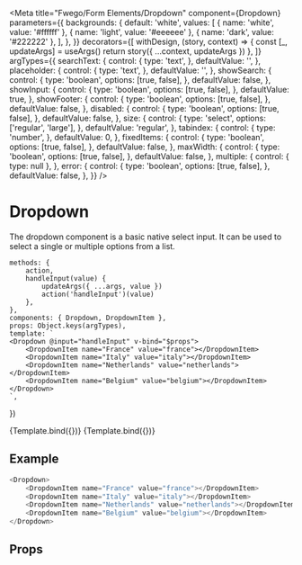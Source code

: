 

<Meta
    title="Fwego/Form Elements/Dropdown"
    component={Dropdown}
    parameters={{
        backgrounds: {
            default: 'white',
            values: [
                { name: 'white', value: '#ffffff' },
                { name: 'light', value: '#eeeeee' },
                { name: 'dark', value: '#222222' },
            ],
        },
    }}
    decorators={[
        withDesign,
        (story, context) => {
            const [_, updateArgs] = useArgs()
            return story({ ...context, updateArgs })
        },
    ]}
    argTypes={{
        searchText: {
            control: {
                type: 'text',
            },
            defaultValue: '',
        },
        placeholder: {
            control: {
                type: 'text',
            },
            defaultValue: '',
        },
        showSearch: {
            control: {
                type: 'boolean',
                options: [true, false],
            },
            defaultValue: false,
        },
        showInput: {
            control: {
                type: 'boolean',
                options: [true, false],
            },
            defaultValue: true,
        },
        showFooter: {
            control: {
                type: 'boolean',
                options: [true, false],
            },
            defaultValue: false,
        },
        disabled: {
            control: {
                type: 'boolean',
                options: [true, false],
            },
            defaultValue: false,
        },
        size: {
            control: {
                type: 'select',
                options: ['regular', 'large'],
            },
            defaultValue: 'regular',
        },
        tabindex: {
            control: {
                type: 'number',
            },
            defaultValue: 0,
        },
        fixedItems: {
            control: {
                type: 'boolean',
                options: [true, false],
            },
            defaultValue: false,
        },
        maxWidth: {
            control: {
                type: 'boolean',
                options: [true, false],
            },
            defaultValue: false,
        },
        multiple: {
            control: { type: null },
        },
        error: {
            control: {
                type: 'boolean',
                options: [true, false],
            },
            defaultValue: false,
        },
    }}
/>

# Dropdown

The dropdown component is a basic native select input. It can be used to select a single or multiple options from a list.

    methods: {
        action,
        handleInput(value) {
            updateArgs({ ...args, value })
            action('handleInput')(value)
        },
    },
    components: { Dropdown, DropdownItem },
    props: Object.keys(argTypes),
    template: `
    <Dropdown @input="handleInput" v-bind="$props">
        <DropdownItem name="France" value="france"></DropdownItem>
        <DropdownItem name="Italy" value="italy"></DropdownItem>
        <DropdownItem name="Netherlands" value="netherlands"></DropdownItem>
        <DropdownItem name="Belgium" value="belgium"></DropdownItem>
    </Dropdown>
    `,
})

<Canvas>
    <Story name="Default">{Template.bind({})}</Story>
    <Story
        name="Multiple selection"
        args={{
            multiple: true,
            value: [],
        }}
    >
        {Template.bind({})}
    </Story>
</Canvas>

## Example

```javascript
<Dropdown>
    <DropdownItem name="France" value="france"></DropdownItem>
    <DropdownItem name="Italy" value="italy"></DropdownItem>
    <DropdownItem name="Netherlands" value="netherlands"></DropdownItem>
    <DropdownItem name="Belgium" value="belgium"></DropdownItem>
</Dropdown>
```

## Props

<Props of={Dropdown} />
